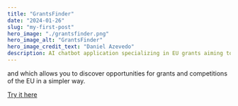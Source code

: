```yaml
---
title: "GrantsFinder"
date: "2024-01-26"
slug: "my-first-post"
hero_image: "./grantsfinder.png"
hero_image_alt: "GrantsFinder"
hero_image_credit_text: "Daniel Azevedo"
description: AI chatbot application specializing in EU grants aiming to match projects with open and upcoming opportunities,
---
```

and which allows you to discover opportunities for grants and competitions of the EU in a simpler way.

[Try it here](https://www.grantsfinder.eu/)
